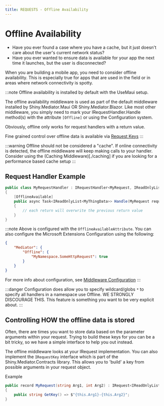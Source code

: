 ```yaml
---
title: REQUESTS - Offline Availability
---
```


# Offline Availability

* Have you ever found a case where you have a cache, but it just doesn't care about the user's current network status?  
* Have you ever wanted to ensure data is available for your app the next time it launches, but the user is disconnected?

When you are building a mobile app, you need to consider offline availability.  This is especially true for apps that
are used in the field or in areas where network connectivity is spotty.  

:::note
Offline availability is installed by default with the UseMaui setup.

The offline availability middleware is used as part of the default middleware installed by Shiny.Mediator.Maui OR Shiny.Mediator.Blazor.  Like most
other middleware, you simply need to mark your IRequestHandler.Handle method(s) with the attribute `[Offline]` or using the Configuration system.

Obviously, offline only works for request handlers with a return value.

Fine grained control over offline data is available via [Request Keys](../requestkeys)
:::

:::warning
Offline should not be considered a "cache".  If online connectivity is detected, the offline middleware will keep making calls to your handler.  Consider using the (Caching Middleware)[./caching] if you are
looking for a performance based cache setup
:::

## Request Handler Example

```csharp
public class MyRequestHandler : IRequestHandler<MyRequest, IReadOnlyList<MyThingData>>
{
    [OfflineAvailable]
    public async Task<IReadOnlyList<MyThingData>> Handle(MyRequest request, CancellationToken cancellationToken)
    {
        // each return will overwrite the previous return value
    }
}
```

:::note
Above is configured with the `OfflineAvailableAttribute`.  You can also configure the Microsoft Extensions Configuration using the following:

```json
{
    "Mediator": {
        "Offline": {
            "MyNamespace.SomeHttpRequest": true
        }
    }
}
```

For more info about configuration, see [Middleware Configuration](./)
:::

:::danger
Configuration does allow you to specify wildcard/globs `*` to specify all handlers in a namespace use Offline. 
WE STRONGLY DISCOURAGE THIS.  This feature is something you want to be very explicit about.
:::

## Controlling HOW the offline data is stored

Often, there are times you want to store data based on the parameter arguments within your request.  Trying to build these keys for you
can be a bit tricky, so we have a simple interface to help you out instead.

The offline middleware looks at your IRequest implementation.  You can also implement the `IRequestKey` interface which is part
of the Shiny.Mediator.Contracts library.  This allows you to 'build' a key from possible arguments in your request object.

Example
```csharp
public record MyRequest(string Arg1, int Arg2) : IRequest<IReadOnlyList<MyThingData>>, IRequestKey
{
    public string GetKey() => $"{this.Arg1}-{this.Arg2}";
}
```

